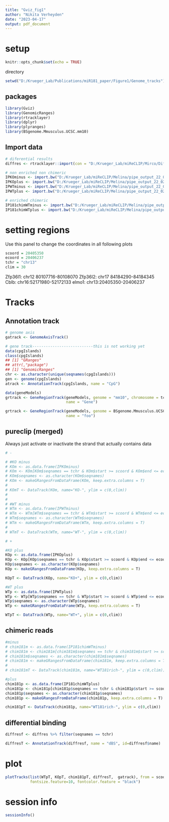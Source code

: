 ```yaml
---
title: "Gviz_fig1"
author: "Nikita Verheyden"
date: "2023-04-17"
output: pdf_document
---
```

# setup
```r
knitr::opts_chunk$set(echo = TRUE)
```

directory
```r
setwd("D:/Krueger_Lab/Publications/miR181_paper/Figure1/Genome_tracks")
```

## packages
```r
library(Gviz)
library(GenomicRanges)
library(rtracklayer)
library(dplyr)
library(plyranges)
library(BSgenome.Mmusculus.UCSC.mm10)
```


## Import data

```r
# diferential results
diffres <- rtracklayer::import(con = "D:/Krueger_Lab/miReCLIP/Mirco/DifferentialBinding/BsDifferentialResult.bed", format = "BED")

# non enriched non chimeric
IPKOminus <- import.bw("D:/Krueger_Lab/miReCLIP/Melina/pipe_output_22_02_14/pipe_output_22_02_14/non-chimeric/bw_merged/IP_KO.minus.bw")
IPKOplus <- import.bw("D:/Krueger_Lab/miReCLIP/Melina/pipe_output_22_02_14/pipe_output_22_02_14/non-chimeric/bw_merged/IP_KO.plus.bw")
IPWTminus <- import.bw("D:/Krueger_Lab/miReCLIP/Melina/pipe_output_22_02_14/pipe_output_22_02_14/non-chimeric/bw_merged/IP_WT.minus.bw")
IPWTplus <- import.bw("D:/Krueger_Lab/miReCLIP/Melina/pipe_output_22_02_14/pipe_output_22_02_14/non-chimeric/bw_merged/IP_WT.plus.bw")

# enriched chimeric
IP181chimWTminus <- import.bw("D:/Krueger_Lab/miReCLIP/Melina/pipe_output_22_02_14/pipe_output_22_02_14/chimeric/crosslinks_merged/chimeric_IP_WT_miR181.minus.bw")
IP181chimWTplus <- import.bw("D:/Krueger_Lab/miReCLIP/Melina/pipe_output_22_02_14/pipe_output_22_02_14/chimeric/crosslinks_merged/chimeric_IP_WT_miR181.plus.bw")

```


# setting regions 

Use this panel to change the coordinates in all following plots
```r
scoord = 20405350 
ecoord = 20406237
tchr = "chr13"
clim = 30
```

Zfp36l1: chr12 80107716-80108070
Zfp36l2: chr17 84184290-84184345
Cblb: chr16:52171980-52172133
elmo1: chr13:20405350-20406237


# Tracks

## Annotation track

```r
# genome axis
gatrack <- GenomeAxisTrack()

# gene track---------------------------this is not working yet
data(cpgIslands)
class(cpgIslands)
## [1] "GRanges"
## attr(,"package")
## [1] "GenomicRanges"
chr <- as.character(unique(seqnames(cpgIslands)))
gen <- genome(cpgIslands)
atrack <- AnnotationTrack(cpgIslands, name = "CpG")

data(geneModels)
grtrack <- GeneRegionTrack(geneModels, genome = "mm10", chromosome = tchr, 
                           name = "Gene")

grtrack <- GeneRegionTrack(geneModels, genome = BSgenome.Mmusculus.UCSC.mm10, chromosome = tchr, 
                           name = "foo")
```


## pureclip (merged)

Always just activate or inactivate the strand that actually contains data
```r
# -

# #KO minus
# KOm <- as.data.frame(IPKOminus)
# KOm <- KOm[KOm$seqnames == tchr & KOm$start >= scoord & KOm$end <= ecoord,]
# KOm$seqnames <- as.character(KOm$seqnames)
# KOm <- makeGRangesFromDataFrame(KOm, keep.extra.columns = T)
# 
# KOmT <- DataTrack(KOm, name="KO-", ylim = c(0,clim))
# 
# 
# #WT minus
# WTm <- as.data.frame(IPWTminus)
# WTm <- WTm[WTm$seqnames == tchr & WTm$start >= scoord & WTm$end <= ecoord,] 
# WTm$seqnames <- as.character(WTm$seqnames)
# WTm <- makeGRangesFromDataFrame(WTm, keep.extra.columns = T)
# 
# WTmT <- DataTrack(WTm, name="WT-", ylim = c(0,clim))

# +

#KO plus
KOp <- as.data.frame(IPKOplus)
KOp <- KOp[KOp$seqnames == tchr & KOp$start >= scoord & KOp$end <= ecoord,]
KOp$seqnames <- as.character(KOp$seqnames)
KOp <- makeGRangesFromDataFrame(KOp, keep.extra.columns = T)

KOpT <- DataTrack(KOp, name="KO+", ylim = c(0,clim))

#WT plus
WTp <- as.data.frame(IPWTplus)
WTp <- WTp[WTp$seqnames == tchr & WTp$start >= scoord & WTp$end <= ecoord,]
WTp$seqnames <- as.character(WTp$seqnames)
WTp <- makeGRangesFromDataFrame(WTp, keep.extra.columns = T)

WTpT <- DataTrack(WTp, name="WT+", ylim = c(0,clim))

```


## chimeric reads

```r
#minus
# chim181m <- as.data.frame(IP181chimWTminus)
# chim181m <- chim181m[chim181m$seqnames == tchr & chim181m$start >= scoord & chim181m$end <= ecoord,]
# chim181m$seqnames <- as.character(chim181m$seqnames)
# chim181m <- makeGRangesFromDataFrame(chim181m, keep.extra.columns = T)
# 
# chim181mT <- DataTrack(chim181m, name="WT181rich-", ylim = c(0,clim))

#plus
chim181p <- as.data.frame(IP181chimWTplus)
chim181p <- chim181p[chim181p$seqnames == tchr & chim181p$start >= scoord & chim181p$end <= ecoord,]
chim181p$seqnames <- as.character(chim181p$seqnames)
chim181p <- makeGRangesFromDataFrame(chim181p, keep.extra.columns = T)

chim181pT <- DataTrack(chim181p, name="WT181rich-", ylim = c(0,clim))

```


## differential binding

```r
diffresf <- diffres %>% filter(seqnames == tchr)

diffresT <- AnnotationTrack(diffresf, name = "dBS", id=diffresf$name)

```



# plot

```r
plotTracks(list(WTpT, KOpT, chim181pT, diffresT,  gatrack), from = scoord, to= ecoord, type="histogram", featureAnnotation = "id", 
           fontsize.feature=10, fontcolor.feature = "black")

``` 





# session info
```r
sessionInfo()

```